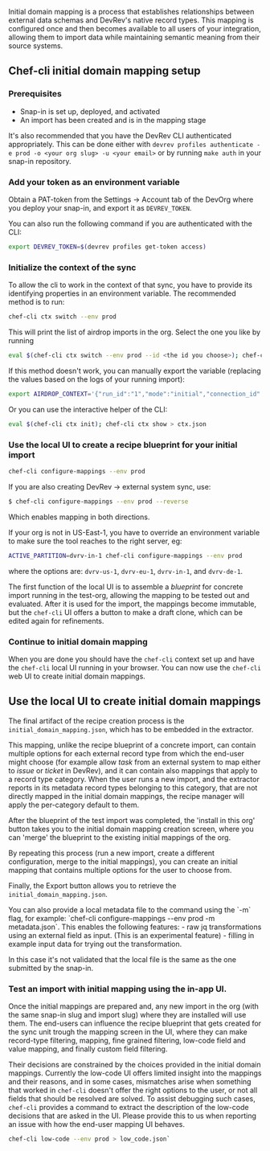 
Initial domain mapping is a process that establishes relationships between 
external data schemas and DevRev's native record types. This mapping is configured
once and then becomes available to all users of your integration,
allowing them to import data while maintaining semantic meaning from their source systems.

## Chef-cli initial domain mapping setup

### Prerequisites

- Snap-in is set up, deployed, and activated
- An import has been created and is in the mapping stage

It's also recommended that you have the DevRev CLI authenticated appropriately. 
This can be done either with `devrev profiles authenticate -e prod -o <your org slug> -u <your email>` 
or by running `make auth` in your snap-in repository.

<Steps>

### Add your token as an environment variable
   
Obtain a PAT-token from the Settings -> Account tab of the DevOrg where you deploy your snap-in, 
and export it as `DEVREV_TOKEN`. 

You can also run the following command if you are authenticated with the CLI:
 ```bash
export DEVREV_TOKEN=$(devrev profiles get-token access)
```

### Initialize the context of the sync

To allow the cli to work in the context of that sync, you have to provide its identifying properties in an environment variable.
The recommended method is to run:

```bash
chef-cli ctx switch --env prod
```

This will print the list of airdrop imports in the org. Select the one you like by running

```bash
eval $(chef-cli ctx switch --env prod --id <the id you choose>); chef-cli ctx show
```

If this method doesn't work, you can manually export the variable (replacing the values based on the logs of your running import):

```bash
export AIRDROP_CONTEXT='{"run_id":"1","mode":"initial","connection_id":"x","migration_unit_id":"1234","dev_org_id":"DEV-XXXX","dev_user_id":"DEVU-1","source_id":"07-16","source_type":"ADaaS","source_unit_id":"x","source_unit_name":"x","import_slug":"x","snap_in_slug":"x"}'
```

Or you can use the interactive helper of the CLI:

```bash
eval $(chef-cli ctx init); chef-cli ctx show > ctx.json
```

### Use the local UI to create a recipe blueprint for your initial import

```bash
chef-cli configure-mappings --env prod
```

If you are also creating DevRev -> external system sync, use:
```bash
$ chef-cli configure-mappings --env prod --reverse
```

Which enables mapping in both directions.

If your org is not in US-East-1, you have to override an environment variable to make sure the tool reaches to the right server, eg:

```bash
ACTIVE_PARTITION=dvrv-in-1 chef-cli configure-mappings --env prod
```

where the options are: `dvrv-us-1`, `dvrv-eu-1`, `dvrv-in-1`, and `dvrv-de-1`.

The first function of the local UI is to assemble a *blueprint* for concrete import running in the test-org, allowing the mapping to be tested out and evaluated.
After it is used for the import, the mappings become immutable, but the `chef-cli` UI offers a button to make a draft clone, which can be edited again for refinements.

### Continue to initial domain mapping

When you are done you should have the `chef-cli` context set up and have the `chef-cli` local UI running in your browser.
You can now use the `chef-cli` web UI to create initial domain mappings.

</Steps>

## Use the local UI to create initial domain mappings

The final artifact of the recipe creation process is the `initial_domain_mapping.json`, which has to be embedded in the extractor.

This mapping, unlike the recipe blueprint of a concrete import, can contain multiple options for each external record type from which the end-user might choose (for example allow *task* from an external system to map either to *issue* or *ticket* in DevRev), and it can contain also mappings that apply to a record type category. When the user runs a new import, and the extractor reports in its metadata record types belonging to this category, that are not directly mapped in the initial domain mappings, the recipe manager will apply the per-category default to them.

After the blueprint of the test import was completed, the 'install in this org' button takes you to the initial domain mapping creation screen, where you can 'merge' the blueprint to the existing initial mappings of the org.

By repeating this process (run a new import, create a different configuration, merge to the initial mappings), you can create an initial mapping that contains multiple options for the user to choose from.

Finally, the Export button allows you to retrieve the `initial_domain_mapping.json`.

<Tip>
You can also provide a local metadata file to the command using the `-m` flag, for example: `chef-cli configure-mappings --env prod -m metadata.json`. 
This enables the following features:
- raw jq transformations using an external field as input. (This is an experimental feature)
- filling in example input data for trying out the transformation.

In this case it's not validated that the local file is the same as the one submitted by the snap-in.
</Tip>

### Test an import with initial mapping using the in-app UI.

Once the initial mappings are prepared and, any new import in the org (with the same snap-in slug and import slug) where they are installed will use them. The end-users can influence the recipe blueprint that gets created for the sync unit trough the mapping screen in the UI, where they can make record-type filtering, mapping, fine grained filtering, low-code field and value mapping, and finally custom field filtering.

Their decisions are constrained by the choices provided in the initial domain mappings. Currently the low-code UI offers limited insight into the mappings and their reasons, and in some cases, mismatches arise when something that worked in `chef-cli` doesn't offer the right options to the user, or not all fields that should be resolved are solved. To assist debugging such cases, `chef-cli` provides a command to extract the description of the low-code decisions that are asked in the UI. Please provide this to us when reporting an issue with how the end-user mapping UI behaves.

```bash
chef-cli low-code --env prod > low_code.json`
```
